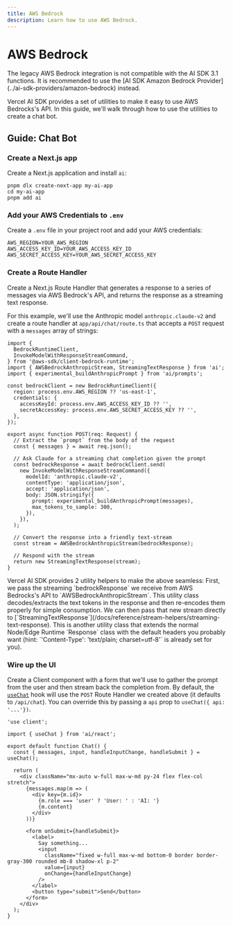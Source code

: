 ```yaml
---
title: AWS Bedrock
description: Learn how to use AWS Bedrock.
---
```


# AWS Bedrock

<Note type="warning">
  The legacy AWS Bedrock integration is not compatible with the AI SDK 3.1
  functions. It is recommended to use the [AI SDK Amazon Bedrock
  Provider](../ai-sdk-providers/amazon-bedrock) instead.
</Note>

Vercel AI SDK provides a set of utilities to make it easy to use AWS Bedrocks's API. In this guide, we'll walk through how to use the utilities to create a chat bot.

## Guide: Chat Bot

<Steps>

### Create a Next.js app

Create a Next.js application and install `ai`:

```shell
pnpm dlx create-next-app my-ai-app
cd my-ai-app
pnpm add ai
```

### Add your AWS Credentials to `.env`

Create a `.env` file in your project root and add your AWS credentials:

```shell file=".env"
AWS_REGION=YOUR_AWS_REGION
AWS_ACCESS_KEY_ID=YOUR_AWS_ACCESS_KEY_ID
AWS_SECRET_ACCESS_KEY=YOUR_AWS_SECRET_ACCESS_KEY
```

### Create a Route Handler

Create a Next.js Route Handler that generates a response to a series of messages via AWS Bedrock's API, and returns the response as a streaming text response.

For this example, we'll use the Anthropic model `anthropic.claude-v2` and create a route handler at `app/api/chat/route.ts` that accepts a `POST` request with a `messages` array of strings:

```tsx file="app/api/chat/route.ts" showLineNumbers
import {
  BedrockRuntimeClient,
  InvokeModelWithResponseStreamCommand,
} from '@aws-sdk/client-bedrock-runtime';
import { AWSBedrockAnthropicStream, StreamingTextResponse } from 'ai';
import { experimental_buildAnthropicPrompt } from 'ai/prompts';

const bedrockClient = new BedrockRuntimeClient({
  region: process.env.AWS_REGION ?? 'us-east-1',
  credentials: {
    accessKeyId: process.env.AWS_ACCESS_KEY_ID ?? '',
    secretAccessKey: process.env.AWS_SECRET_ACCESS_KEY ?? '',
  },
});

export async function POST(req: Request) {
  // Extract the `prompt` from the body of the request
  const { messages } = await req.json();

  // Ask Claude for a streaming chat completion given the prompt
  const bedrockResponse = await bedrockClient.send(
    new InvokeModelWithResponseStreamCommand({
      modelId: 'anthropic.claude-v2',
      contentType: 'application/json',
      accept: 'application/json',
      body: JSON.stringify({
        prompt: experimental_buildAnthropicPrompt(messages),
        max_tokens_to_sample: 300,
      }),
    }),
  );

  // Convert the response into a friendly text-stream
  const stream = AWSBedrockAnthropicStream(bedrockResponse);

  // Respond with the stream
  return new StreamingTextResponse(stream);
}
```

<Note>
  Vercel AI SDK provides 2 utility helpers to make the above seamless: First, we
  pass the streaming `bedrockResponse` we receive from AWS Bedrocks's API to
  `AWSBedrockAnthropicStream`. This utility class decodes/extracts the text
  tokens in the response and then re-encodes them properly for simple
  consumption. We can then pass that new stream directly to
  [`StreamingTextResponse`](/docs/reference/stream-helpers/streaming-text-response).
  This is another utility class that extends the normal Node/Edge Runtime
  `Response` class with the default headers you probably want (hint:
  `'Content-Type': 'text/plain; charset=utf-8'` is already set for you).
</Note>

### Wire up the UI

Create a Client component with a form that we'll use to gather the prompt from the user and then stream back the completion from.
By default, the [`useChat`](/docs/reference/ai-sdk-ui/use-chat) hook will use the `POST` Route Handler we created above (it defaults to `/api/chat`). You can override this by passing a `api` prop to `useChat({ api: '...'})`.

```tsx file="app/page.tsx" showLineNumbers
'use client';

import { useChat } from 'ai/react';

export default function Chat() {
  const { messages, input, handleInputChange, handleSubmit } = useChat();

  return (
    <div className="mx-auto w-full max-w-md py-24 flex flex-col stretch">
      {messages.map(m => (
        <div key={m.id}>
          {m.role === 'user' ? 'User: ' : 'AI: '}
          {m.content}
        </div>
      ))}

      <form onSubmit={handleSubmit}>
        <label>
          Say something...
          <input
            className="fixed w-full max-w-md bottom-0 border border-gray-300 rounded mb-8 shadow-xl p-2"
            value={input}
            onChange={handleInputChange}
          />
        </label>
        <button type="submit">Send</button>
      </form>
    </div>
  );
}
```

</Steps>
